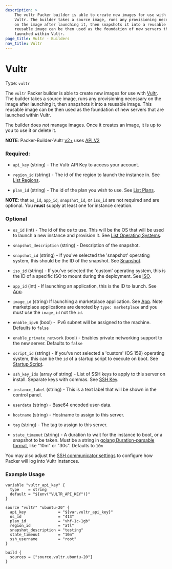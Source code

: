 ```yaml
---
description: >
    The vultr Packer builder is able to create new images for use with
    Vultr. The builder takes a source image, runs any provisioning necessary
    on the image after launching it, then snapshots it into a reusable image. This
    reusable image can be then used as the foundation of new servers that are
    launched within Vultr.
page_title: Vultr - Builders
nav_title: Vultr
---
```


# Vultr

Type: `vultr`

The `vultr` Packer builder is able to create new images for use with
[Vultr](https://www.vultr.com). The builder takes a source image,
runs any provisioning necessary on the image after launching it, then snapshots
it into a reusable image. This reusable image can be then used as the
foundation of new servers that are launched within Vultr.

The builder does *not* manage images. Once it creates an image, it is up to you
to use it or delete it.

**NOTE**: Packer-Builder-Vultr [v2+](https://github.com/vultr/packer-builder-vultr/blob/master/CHANGELOG.md#v200-2020-11-23) uses [API V2](https://www.vultr.com/api/)


### Required:

-   `api_key` (string) - The Vultr API Key to access your account.

-   `region_id` (string) - The id of the region to launch the instance in. See [List Regions](https://www.vultr.com/api/v2/#operation/list-regions).

-   `plan_id` (string) - The id of the plan you wish to use. See [List Plans](https://www.vultr.com/api/v2/#tag/plans).

**NOTE**: that  `os_id`, `app_id`, `snapshot_id`, or `iso_id` are not required and are optional. You **must** supply at least one for instance creation.
### Optional

-   `os_id` (int) - The id of the os to use. This will be the OS that will be used to launch a new instance and provision it. See [List Operating Systems](https://www.vultr.com/api/v2/#operation/list-os).

-   `snapshot_description` (string) - Description of the snapshot.

-   `snapshot_id` (string) -   If you've selected the 'snapshot' operating system, this should be the ID of the snapshot. See [Snapshot](https://www.vultr.com/api/v2/#operation/list-snapshots).

-   `iso_id` (string) - If you've selected the 'custom' operating system, this is the ID of a specific ISO to mount during the deployment. See [ISO](https://www.vultr.com/api/v2/#operation/list-isos).

-   `app_id` (int) - If launching an application, this is the ID to launch. See [App](https://www.vultr.com/api/v2/#operation/list-applications).

-   `image_id` (string) If launching a marketplace application. See [App](https://www.vultr.com/api/v2/#operation/list-applications). Note marketplace applications are denoted by `type: marketplace` and you must use the `image_id` not the `id`.

-   `enable_ipv6` (bool) - IPv6 subnet will be assigned to the machine. Defaults to `false`

-   `enable_private_network` (bool) - Enables private networking support to the new server. Defaults to `false`

-   `script_id` (string) - If you've not selected a 'custom' (OS 159) operating system, this can be the `id` of a startup script to execute on boot. See [Startup Script](https://www.vultr.com/api/v2/#operation/list-startup-scripts).

-   `ssh_key_ids` (array of string) - List of SSH keys to apply to this server on install. Separate keys with commas. See [SSH Key](https://www.vultr.com/api/v2/#operation/list-ssh-keys).

-   `instance_label` (string) - This is a text label that will be shown in the control panel.

-   `userdata` (string) - Base64 encoded user-data.

-   `hostname` (string) - Hostname to assign to this server.

-   `tag` (string) - The tag to assign to this server.

-   `state_timeout` (string) - A duration to wait for the instance to boot, or a snapshot to be taken. Must be a string in [golang Duration-parsable format](https://golang.org/pkg/time/#ParseDuration), like "10m" or "30s". Defaults to `10m`

You may also adjust the [SSH communicator settings](https://www.packer.io/docs/communicators/ssh) to configure how Packer will log into Vultr Instances.
### Example Usage


```hcl
variable "vultr_api_key" {
  type    = string
  default = "${env("VULTR_API_KEY")}"
}

source "vultr" "ubuntu-20" {
  api_key              = "${var.vultr_api_key}"
  os_id                = "413"
  plan_id              = "vhf-1c-1gb"
  region_id            = "atl"
  snapshot_description = "testing"
  state_timeout        = "10m"
  ssh_username         = "root"
}

build {
  sources = ["source.vultr.ubuntu-20"]
}
```


